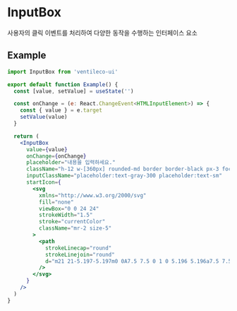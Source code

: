 
<Meta title="COMPONENTS/InputBox" />

# InputBox

사용자의 클릭 이벤트를 처리하여 다양한 동작을 수행하는 인터페이스 요소

## Example

```jsx
import InputBox from 'ventileco-ui'

export default function Example() {
  const [value, setValue] = useState('')

  const onChange = (e: React.ChangeEvent<HTMLInputElement>) => {
    const { value } = e.target
    setValue(value)
  }

  return (
    <InputBox
      value={value}
      onChange={onChange}
      placeholder="내용을 입력하세요."
      className="h-12 w-[360px] rounded-md border border-black px-3 focus-within:border-2"
      inputClassName="placeholder:text-gray-300 placeholder:text-sm"
      startIcon={
        <svg
          xmlns="http://www.w3.org/2000/svg"
          fill="none"
          viewBox="0 0 24 24"
          strokeWidth="1.5"
          stroke="currentColor"
          className="mr-2 size-5"
        >
          <path
            strokeLinecap="round"
            strokeLinejoin="round"
            d="m21 21-5.197-5.197m0 0A7.5 7.5 0 1 0 5.196 5.196a7.5 7.5 0 0 0 10.607 10.607Z"
          />
        </svg>
      }
    />
  )
}
```
